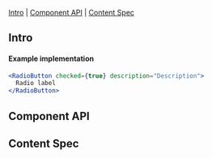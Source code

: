 
<Meta of={Stories} />

<Title>RadioButton</Title>

[Intro](#Intro) | [Component API](#ComponentAPI) | [Content Spec](#ContentSpec)

## Intro <a id="Intro" />

<Canvas of={Stories.RadioButton} sourceState="none" />

#### Example implementation

```jsx
<RadioButton checked={true} description="Description">
  Radio label
</RadioButton>
```

## Component API <a id="ComponentAPI" />

<ArgTypes of={Stories.RadioButton} />

## Content Spec <a id="ContentSpec" />

<Figma
  showLink
  height="100%"
  url="https://www.figma.com/file/9FDwjR8lYvincseDkKypC4/Component-Documentations?type=design&node-id=646-40122&mode=dev"
/>
